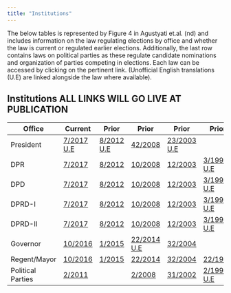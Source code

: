 ```yaml
---
title: "Institutions"
---
```


The below tables is represented by Figure 4 in Agustyati et.al. (nd) and includes information on the law regulating elections by office and whether the law is current or regulated earlier elections. Additionally, the last row contains laws on political parties as these regulate candidate nominations and organization of parties competing in elections. Each law can be accessed by clicking on the pertinent link. (Unofficial English translations (U.E) are linked alongside the law where available).

## Institutions **ALL LINKS WILL GO LIVE AT PUBLICATION**

| Office | Current | Prior | Prior | Prior | Prior |
|------------|------------|------------|------------|------------|------------|
| President | [7/2017](Law/UU.7.2017.Indo.pdf) [U.E](Law/Law.No.7.2017.Engl.pdf) | [8/2012](Law/UU.8.2012.Indo.pdf) [U.E](Law/Law.8.2012.Engl.pdf) | [42/2008](Law/UU.42.2008.Indo.pdf)       | [23/2003](Law/UU.23.2003.Indo.pdf) [U.E](Law/Law.23.2003.Engl.pdf.Engl.pdf) |  |
| DPR | [7/2017](Law/UU.7.2017.Indo.pdf) | [8/2012](Law/UU.8.2012.Indo.pdf) | [10/2008](Law/UU.10.2008.Indo.pdf)         | [12/2003](Law/UU.42.2008.Indo.pdf) | [3/1999](Law/UU.3.1999.Indo.pdf) [U.E](Law/Laws.2.3.4.reg.12.1999.Engl.pdf) |
| DPD | [7/2017](Law/UU.7.2017.Indo.pdf) | [8/2012](Law/UU.8.2012.Indo.pdf) | [10/2008](Law/UU.10.2008.Indo.pdf) | [12/2003](Law/UU.12.2003.Indo.pdf) | [3/1999](Law/UU.3.1999.Indo.pdf) [U.E](Law/Laws.2.3.4.reg.12.1999.Engl.pdf) |
| DPRD-I | [7/2017](Law/UU.7.2017.Indo.pdf) | [8/2012](Law/UU.8.2012.Indo.pdf) | [10/2008](Law/UU.10.2008.Indo.pdf) | [12/2003](Law/UU.12.2003.Indo.pdf) | [3/1999](Law/UU.3.1999.Indo.pdf) [U.E](Law/Laws.2.3.4.reg.12.1999.Engl.pdf) |
| DPRD-II | [7/2017](Law/UU.7.2017.Indo.pdf) | [8/2012](Law/UU.8.2012.Indo.pdf) | [10/2008](Law/UU.10.2008.Indo.pdf) | [12/2003](Law/UU.12.2003.Indo.pdf) | [3/1999](Law/UU.3.1999.Indo.pdf) [U.E](Law/Laws.2.3.4.reg.12.1999.Engl.pdf) |
| Governor | [10/2016](Law/UU.10.2016.Indo.pdf) | [1/2015](Law/UU.7.2017.Indo.pdf) | [22/2014](Law/UU.22.2014.Indo.pdf)  [U.E](Law/Lawsreg.12.1999.Engl.pdf) | [32/2004](Law/UU.32.2004.Indo.pdf)  ||[4/1999](Law/UU.4.1999.Indo.pdf)  |
| Regent/Mayor | [10/2016](Law/UU.10.2016.Indo.pdf) | [1/2015](Law/UU.1.2015.Indo.pdf) | [22/2014](Law/UU.8.2012.Indo.pdf) | [32/2004](Law/UU.32.2004.Indo.pdf) | [22/1999](Law/UU.22.1999.Indo.pdf) |
| Political Parties | [2/2011](Law/UU.2.2011.Indo.pdf) |  | [2/2008](Law/UU.2.2012.Indo.pdf) | [31/2002](Law/UU.31.2002.Indo.pdf) | [2/1999](Law/UU.2.1999.Indo.pdf) [U.E](Law/Laws.2.3.4.reg.12.1999.Engl.pdf) |
